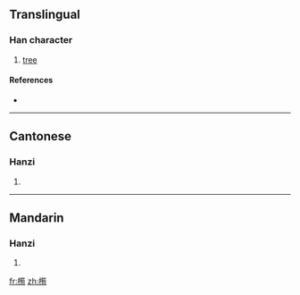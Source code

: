 ==Translingual==

===Han character===
{{Han char|rn=75|rad=木|as=12|sn=16|four=4892<sub>7</sub>|canj=木竹心日 (DHPA), X木竹心日 (XDHPA)}}

# [[tree]]

====References====
* {{Han ref|kx=0552.100|dkj=15506|dj=0941.020|hdz=21293.030|uh=6A41|ud=27201|bh=E9CE|bd=59854}}

----

==Cantonese==

===Hanzi===
{{yue-hanzi|jyut=|y=cheun4}}

# {{defn|Cantonese|sort=木12}}

----

==Mandarin==

===Hanzi===
{{cmn-hanzi|pin=[[xún]] ([[xun2]])|wg=hsün<sup>2</sup>}}

# {{defn|Mandarin|sort=木12}}

[[fr:橁]]
[[zh:橁]]
